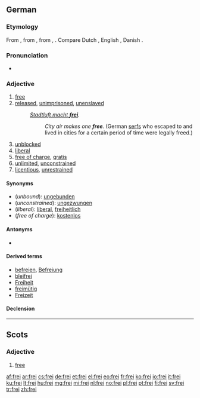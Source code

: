 {{also|Frei|-frei|freí}}
==German==

===Etymology===
From {{etyl|goh|de}} {{term|fri|frī|lang=goh}}, from {{etyl|gem-pro|de}} {{term/t|gem-pro|*frijaz}}, from {{etyl|ine-pro|de}} {{recons|prei-||to be fond of|lang=ine-pro}}, {{recons|prey-||lang=ine-pro}}. Compare Dutch {{term|vrij|lang=nl}}, English {{term|free|lang=en}}, Danish {{term|fri|lang=da}}.

===Pronunciation===
* {{IPA|lang=de|/fʁaɪ̯/}}

===Adjective===
{{de-adj|freier|freisten}}

# [[free]]
# [[released]], [[unimprisoned]], [[unenslaved]]
#: ''[[w:Stadtluft macht frei|Stadtluft macht '''frei''']].''
#:: ''City air makes one '''free'''.'' (German [[serfs]] who escaped to and lived in cities for a certain period of time were legally freed.)
# [[unblocked]]
# [[liberal]]
# [[free of charge]], [[gratis]]
# [[unlimited]], [[unconstrained]]
# [[licentious]], [[unrestrained]]

====Synonyms====
* (''unbound''): [[ungebunden]]
* (''unconstrained''): [[ungezwungen]]
* (''liberal''): [[liberal#German|liberal]], [[freiheitlich]]
* (''free of charge''): [[kostenlos]]

====Antonyms====
* {{l|de|unfrei}}

====Derived terms====
* [[befreien]], [[Befreiung]]
* [[bleifrei]]
* [[Freiheit]]
* [[freimütig]]
* [[Freizeit]]

====Declension====
{{de-decl-adj|frei|freier|freist}}

----

==Scots==

===Adjective===
{{sco-adj|freier|freiist}}

# {{context|South Scots|archaic|lang=sco}} [[free]]

[[af:frei]]
[[ar:frei]]
[[cs:frei]]
[[de:frei]]
[[et:frei]]
[[el:frei]]
[[eo:frei]]
[[fr:frei]]
[[ko:frei]]
[[io:frei]]
[[it:frei]]
[[ku:frei]]
[[lt:frei]]
[[hu:frei]]
[[mg:frei]]
[[mi:frei]]
[[nl:frei]]
[[no:frei]]
[[pl:frei]]
[[pt:frei]]
[[fi:frei]]
[[sv:frei]]
[[tr:frei]]
[[zh:frei]]